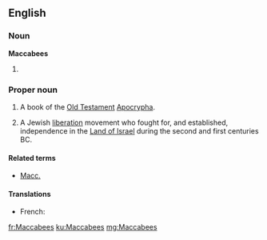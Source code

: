 ==English==
{{wikipedia}}
{{book of the Bible|Books of the Maccabees}}

===Noun===
'''Maccabees'''

# {{plural of|Maccabee}}

===Proper noun===
{{en-proper noun}}
# {{context|biblical}}  A book of the [[Old Testament]] [[Apocrypha]].
# {{context|history}} A Jewish [[liberation]] movement who fought for, and established, independence in the [[Land of Israel]] during the second and first centuries BC.

====Related terms====
*[[Macc.]]

====Translations====
{{trans-top}}
* French: {{t-|fr|Maccabées}}
{{trans-mid}}
{{trans-bottom}}

[[fr:Maccabees]]
[[ku:Maccabees]]
[[mg:Maccabees]]